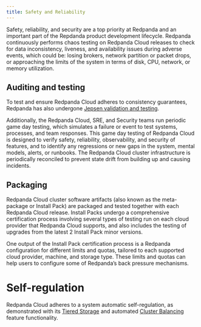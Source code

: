 ```yaml
---
title: Safety and Reliability
---
```


<head>
    <meta name="title" content="Redpanda Cloud Safety and Reliability  | Redpanda Docs"/>
    <meta name="description" content="Learn how Redpanda Cloud tests for data inconsistency, liveness, and availability during adverse events."/>
    <link rel="canonical" href="https://docs.redpanda.com/docs/deploy/deployment-option/cloud/security/cloud-safety-reliability/" />
</head>

Safety, reliability, and security are a top priority at Redpanda and an important
part of the Repdanda product development lifecycle. Redpanda continuously performs
chaos testing on Redpanda Cloud releases to check for data inconsistency, liveness,
and availability issues during adverse events, which could be: losing brokers,
network partition or packet drops, or approaching the limits of the system in
terms of disk, CPU, network, or memory utilization.

## Auditing and testing

To test and ensure Redpanda Cloud adheres to consistency guarantees, Redpanda has
also undergone [Jepsen validation and testing](https://jepsen.io/analyses/redpanda-21.10.1).

Additionally, the Redpanda Cloud, SRE, and Security teams run periodic game day
testing, which simulates a failure or event to test systems, processes, and team
responses. This game day testing of Redpanda Cloud is designed to verify safety,
reliability, observability, and security of features, and to identify any regressions
or new gaps in the system, mental models, alerts, or runbooks. The Redpanda Cloud
cluster infrastructure is periodically reconciled to prevent state drift from
building up and causing incidents.

## Packaging

Redpanda Cloud cluster software artifacts (also known as the meta-package
or Install Pack) are packaged  and tested together with each Redpanda Cloud release.
Install Packs undergo a comprehensive certification process involving several types
of testing run on each cloud provider that Redpanda Cloud supports, and also includes
the testing of upgrades from the latest 2 Install Pack minor versions.

One output of the Install Pack certification process is a Redpanda configuration
for different limits and quotas, tailored to each supported cloud provider,
machine, and storage type. These limits and quotas can help users to configure some
of Redpanda’s back pressure mechanisms.

# Self-regulation

Redpanda Cloud adheres to a system automatic self-regulation, as demonstrated with
its [Tiered Storage](../../../../../manage/tiered-storage) and automated
[Cluster Balancing](../../../../../manage/cluster-maintenance/cluster-balancing)
feature functionality.
